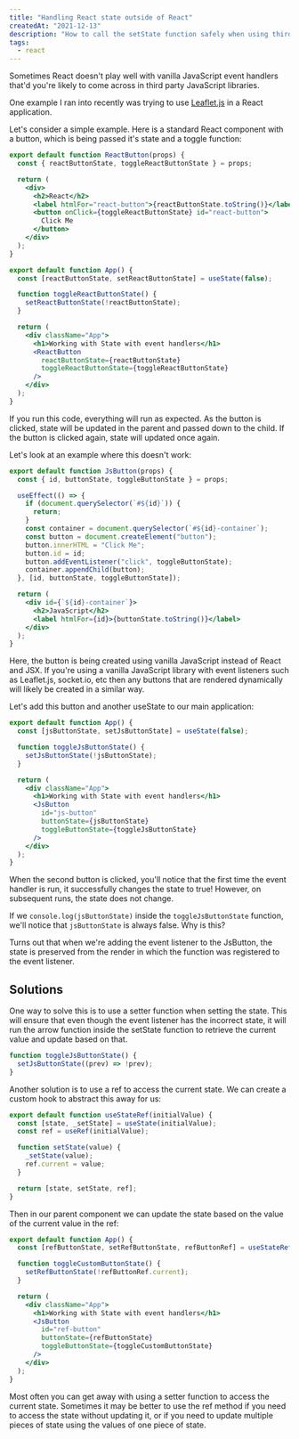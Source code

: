 ```yaml
---
title: "Handling React state outside of React"
createdAt: "2021-12-13"
description: "How to call the setState function safely when using third-party libraries that are not compatible with React."
tags:
  - react
---
```


Sometimes React doesn't play well with vanilla JavaScript event handlers that'd you're likely to come across in third party JavaScript libraries.

One example I ran into recently was trying to use [Leaflet.js](https://leafletjs.com/) in a React application.

Let's consider a simple example. Here is a standard React component with a button, which is being passed it's state and a toggle function:

```jsx title="ReactButton.jsx"
export default function ReactButton(props) {
  const { reactButtonState, toggleReactButtonState } = props;

  return (
    <div>
      <h2>React</h2>
      <label htmlFor="react-button">{reactButtonState.toString()}</label>
      <button onClick={toggleReactButtonState} id="react-button">
        Click Me
      </button>
    </div>
  );
}
```

```jsx title="App.jsx"
export default function App() {
  const [reactButtonState, setReactButtonState] = useState(false);

  function toggleReactButtonState() {
    setReactButtonState(!reactButtonState);
  }

  return (
    <div className="App">
      <h1>Working with State with event handlers</h1>
      <ReactButton
        reactButtonState={reactButtonState}
        toggleReactButtonState={toggleReactButtonState}
      />
    </div>
  );
}
```

If you run this code, everything will run as expected. As the button is clicked, state will be updated in the parent and passed down to the child. If the button is clicked again, state will updated once again.

Let's look at an example where this doesn't work:

```jsx title="JsButton.jsx" {12-13}
export default function JsButton(props) {
  const { id, buttonState, toggleButtonState } = props;

  useEffect(() => {
    if (document.querySelector(`#${id}`)) {
      return;
    }
    const container = document.querySelector(`#${id}-container`);
    const button = document.createElement("button");
    button.innerHTML = "Click Me";
    button.id = id;
    button.addEventListener("click", toggleButtonState);
    container.appendChild(button);
  }, [id, buttonState, toggleButtonState]);

  return (
    <div id={`${id}-container`}>
      <h2>JavaScript</h2>
      <label htmlFor={id}>{buttonState.toString()}</label>
    </div>
  );
}
```

Here, the button is being created using vanilla JavaScript instead of React and JSX. If you're using a vanilla JavaScript library with event listeners such as Leaflet.js, socket.io, etc then any buttons that are rendered dynamically will likely be created in a similar way.

Let's add this button and another useState to our main application:

```jsx title="App.jsx"
export default function App() {
  const [jsButtonState, setJsButtonState] = useState(false);

  function toggleJsButtonState() {
    setJsButtonState(!jsButtonState);
  }

  return (
    <div className="App">
      <h1>Working with State with event handlers</h1>
      <JsButton
        id="js-button"
        buttonState={jsButtonState}
        toggleButtonState={toggleJsButtonState}
      />
    </div>
  );
}
```

When the second button is clicked, you'll notice that the first time the event handler is run, it successfully changes the state to true! However, on subsequent runs, the state does not change.

If we `console.log(jsButtonState)` inside the `toggleJsButtonState` function, we'll notice that `jsButtonState` is always false. Why is this?

Turns out that when we're adding the event listener to the JsButton, the state is preserved from the render in which the function was registered to the event listener.

## Solutions

One way to solve this is to use a setter function when setting the state. This will ensure that even though the event listener has the incorrect state, it will run the arrow function inside the setState function to retrieve the current value and update based on that.

```javascript
function toggleJsButtonState() {
  setJsButtonState((prev) => !prev);
}
```

Another solution is to use a ref to access the current state. We can create a custom hook to abstract this away for us:

```jsx title="useStateRef.js"
export default function useStateRef(initialValue) {
  const [state, _setState] = useState(initialValue);
  const ref = useRef(initialValue);

  function setState(value) {
    _setState(value);
    ref.current = value;
  }

  return [state, setState, ref];
}
```

Then in our parent component we can update the state based on the value of the current value in the ref:

```jsx title="App.jsx" {2,5}
export default function App() {
  const [refButtonState, setRefButtonState, refButtonRef] = useStateRef(false);

  function toggleCustomButtonState() {
    setRefButtonState(!refButtonRef.current);
  }

  return (
    <div className="App">
      <h1>Working with State with event handlers</h1>
      <JsButton
        id="ref-button"
        buttonState={refButtonState}
        toggleButtonState={toggleCustomButtonState}
      />
    </div>
  );
}
```

Most often you can get away with using a setter function to access the current state. Sometimes it may be better to use the ref method if you need to access the state without updating it, or if you need to update multiple pieces of state using the values of one piece of state.
